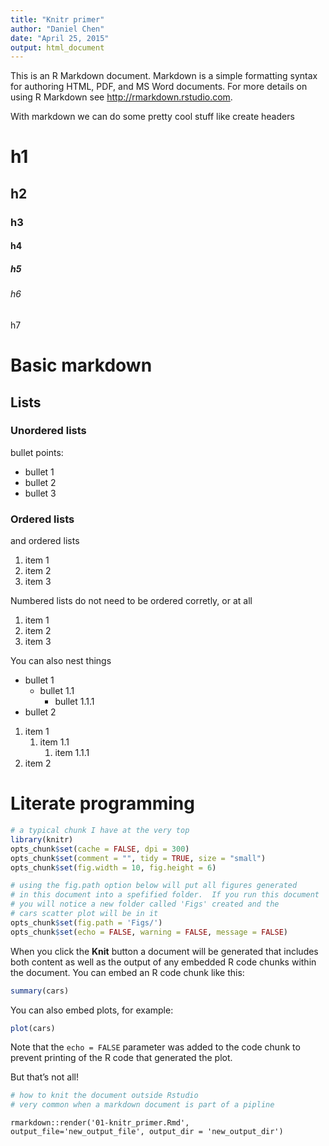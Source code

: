 ```yaml
---
title: "Knitr primer"
author: "Daniel Chen"
date: "April 25, 2015"
output: html_document
---
```


This is an R Markdown document. Markdown is a simple formatting syntax for authoring HTML, PDF, and MS Word documents. For more details on using R Markdown see <http://rmarkdown.rstudio.com>.

With markdown we can do some pretty cool stuff like create headers

# h1
## h2
### h3
#### h4
##### h5
###### h6
####### h7

# Basic markdown
## Lists
### Unordered lists
bullet points:

- bullet 1
- bullet 2
- bullet 3

### Ordered lists
and ordered lists

1. item 1
2. item 2
3. item 3

Numbered lists do not need to be ordered corretly, or at all

1. item 1
1. item 2
1. item 3

You can also nest things

- bullet 1
    - bullet 1.1
        - bullet 1.1.1
- bullet 2

1. item 1
    1. item 1.1
        1. item 1.1.1
1. item 2

# Literate programming

```r
# a typical chunk I have at the very top
library(knitr)
opts_chunk$set(cache = FALSE, dpi = 300)
opts_chunk$set(comment = "", tidy = TRUE, size = "small")
opts_chunk$set(fig.width = 10, fig.height = 6)

# using the fig.path option below will put all figures generated
# in this document into a spefified folder.  If you run this document
# you will notice a new folder called 'Figs' created and the
# cars scatter plot will be in it
opts_chunk$set(fig.path = 'Figs/')
opts_chunk$set(echo = FALSE, warning = FALSE, message = FALSE)
```

When you click the **Knit** button a document will be generated that includes both content as well as the output of any embedded R code chunks within the document. You can embed an R code chunk like this:

```r
summary(cars)
```

You can also embed plots, for example:

```r
plot(cars)
```

Note that the `echo = FALSE` parameter was added to the code chunk to prevent printing of the R code that generated the plot.

But that's not all!


```r
# how to knit the document outside Rstudio
# very common when a markdown document is part of a pipline
```

`rmarkdown::render('01-knitr_primer.Rmd', output_file='new_output_file', output_dir = 'new_output_dir')`
